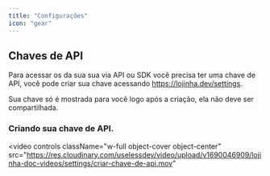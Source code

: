 ```yaml
---
title: "Configurações"
icon: "gear"
---
```


## Chaves de API

Para acessar os da sua sua via API ou SDK você precisa ter uma chave de API, você pode criar sua chave
acessando https://lojinha.dev/settings.

<Warning>
  Sua chave só é mostrada para você logo após a criação, ela não deve ser
  compartilhada.
</Warning>

### Criando sua chave de API.

<video
  controls
  className="w-full object-cover object-center"
  src="https://res.cloudinary.com/uselessdev/video/upload/v1690046909/lojinha-doc-videos/settings/criar-chave-de-api.mov"
></video>
